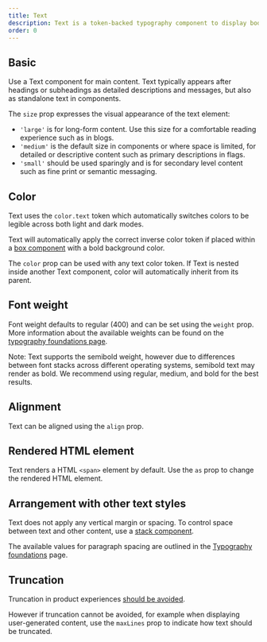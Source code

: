 ```yaml
---
title: Text
description: Text is a token-backed typography component to display body text.
order: 0
---
```



## Basic

Use a Text component for main content. Text typically appears after headings or subheadings as detailed descriptions and messages, but also as standalone text in components.

The `size` prop expresses the visual appearance of the text element:
- `'large'` is for long-form content. Use this size for a comfortable reading experience such as in blogs.
- `'medium'` is the default size in components or where space is limited, for detailed or descriptive content such as primary descriptions in flags.
- `'small'` should be used sparingly and is for secondary level content such as fine print or semantic messaging.

<Example Component={TextBasic} packageName="@atlaskit/primitives" />

## Color

Text uses the `color.text` token which automatically switches colors to be legible across both light and dark modes.

Text will automatically apply the correct inverse color token if placed within a [box component](/components/primitives/box) with a bold background color.

<Example Component={TextColorInverse} packageName="@atlaskit/primitives" />

The `color` prop can be used with any text color token. If Text is nested inside another Text component, color will automatically inherit from its parent.

<Example Component={TextColorInherit} packageName="@atlaskit/primitives" />

## Font weight

Font weight defaults to regular (400) and can be set using the `weight` prop.
More information about the available weights can be found on the [typography foundations page](/foundations/typography-beta/#body-font-weight).

Note: Text supports the semibold weight, however due to differences between font stacks across different operating systems, semibold text may render as bold.
We recommend using regular, medium, and bold for the best results.

<Example Component={TextWeight} packageName="@atlaskit/primitives" />

## Alignment

Text can be aligned using the `align` prop.

<Example Component={TextAlign} packageName="@atlaskit/primitives" />

## Rendered HTML element

Text renders a HTML `<span>` element by default. Use the `as` prop to change the rendered HTML element.

<Example Component={TextAsElement} packageName="@atlaskit/primitives" />

## Arrangement with other text styles

Text does not apply any vertical margin or spacing. To control space between text and other content, use a [stack component](/components/primitives/stack).

The available values for paragraph spacing are outlined in the [Typography foundations](/foundations/typography-beta/#body) page.

<Example Component={TextSpacing} packageName="@atlaskit/primitives" />

## Truncation

Truncation in product experiences [should be avoided](/content/language-and-grammar/#truncation).

However if truncation cannot be avoided, for example when displaying user-generated content, use the `maxLines` prop to indicate how text should be truncated.

<Example Component={TextTruncation} packageName="@atlaskit/primitives" />
